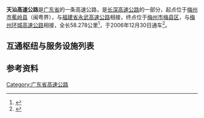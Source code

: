 {{中国高速公路信息框
|编号 = G25
|名称 = 长深高速公路（闽粤界－竹洋）
|路線簡稱 = 天汕
|最近通車日期 = 2006年12月30日
|里程 = 58.278
|起點 = [[梅州市|梅州市]][[蕉岭县|蕉岭县]]（闽粤界）
|終點 = [[梅州市|梅州市]][[梅县区|梅县区]]
}}

'''天汕高速公路'''是[[广东省|广东省]]的一条高速公路，是[[长深高速公路|长深高速公路]]的一部分，起点位于[[梅州市|梅州市]][[蕉岭县|蕉岭县]]（闽粤界），与[[福建省|福建省]][[永武高速公路_(福建)|永武高速公路]]相接，终点位于[[梅州市|梅州市]][[梅县区|梅县区]]，与[[梅州环城高速公路|梅州环城高速公路]]相接，全长58.278公里<ref>{{Cite web|title=中交中咨集团天汕国家重点公路蕉梅段建成通车|url=http://www.gov.cn/ztzl/2007-02/15/content_528101.htm|access-date=2021-09-23|work=www.gov.cn|archive-date=2021-09-23|archive-url=https://web.archive.org/web/20210923024702/http://www.gov.cn/ztzl/2007-02/15/content_528101.htm|dead-url=no}}</ref>，于2006年12月30日通车<ref>{{Cite web|title=天汕高速蕉梅段通车|url=http://www.jiaoling.gov.cn/fll/News_View.asp?NewsID=2458|access-date=2021-09-23|work=www.jiaoling.gov.cn|archive-date=2008-04-18|archive-url=https://web.archive.org/web/20080418112641/http://www.jiaoling.gov.cn/fll/News_View.asp?NewsID=2458|dead-url=yes}}</ref>。

== 互通枢纽与服务设施列表 ==
{{Start expwy exit box|place=1}}
{{Expwy exit item|type=B|name=闽粤界|place=闽粤界|place rows=1|highway connection={{China Expwy Name|G25|[[永武高速公路_(福建)|永武高速公路]]}}}}
{{Expwy exit item|type=T|name=粤闽主线|state=D|place=[[梅州市|梅州市]]<br/>[[蕉岭县|蕉岭县]]|place rows=6|comment=已拆除}}
{{Expwy exit item|type=E|name=广福|road connection={{中国国道名|205}}|comment=港澳入境车辆必须驶出<ref>{{Cite web|title=广东省公安厅关于港澳入境车辆通行管理措施的通告|url=https://www.sohu.com/a/411862236_120053505|accessdate=2020-12-14|date=2020-08-06|archive-date=2021-09-29|archive-url=https://web.archive.org/web/20210929012832/https://www.sohu.com/a/411862236_120053505}}</ref>}}
{{Expwy exit item|type=E|name=文福|road connection={{中国国道名|205}}}}
{{Expwy exit item|type=E|name=蕉岭南|road connection={{中国国道名|205}}<br/>世纪大道}}
{{Expwy exit item|type=S|name=蕉岭}}
{{Expwy exit item|type=E|name=新铺|road connection={{中国国道名|205}}<br/>{{中国省道名|332|P=广东}}}}
{{Expwy exit item|type=H|name=竹洋|place=[[梅州市|梅州市]]<br/>[[梅县区|梅县区]]|place rows=1|highway connection={{China Expwy Name|S1211|P=Guangdong|L1=G25|[[梅州环城高速公路|梅州环城高速]]}}}}
{{End expwy exit box|place=1}}

==参考资料==
{{reflist}}
{{广东省高速公路}}
{{广东小作品}}

[[Category:广东省高速公路|Category:广东省高速公路]]